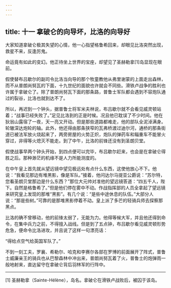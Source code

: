 ```yaml
---
---
---
```

title: 十一 拿破仑的向导坏，比洛的向导好
---




大家知道拿破仑极其失望的心情，他一心指望格鲁希回来，却眼见比洛突然出现，救星不来，反逢厉鬼。

命运竟有如此的变幻。他正待坐上世界的宝座，却望见了圣赫勒拿[1]岛显现在眼前。

假使替布吕歇尔的副司令比洛当向导的那个牧童教他从弗里谢蒙的上面走出森林，而不从普朗尚努瓦的下面，十九世纪的面貌也许就会不同些。滑铁卢战争的胜利也许属于拿破仑了。除了普朗尚努瓦下面的那条路，普鲁士军队都会遇到不容炮队通过的裂谷，比洛也就到达不了。

所以，再迟到一个钟头，据普鲁士将军米夫林说，布吕歇尔就不会看见威灵顿站着；“战事已经失败了。”足见比洛到的正是时候。况且他已耽误了不少时间。他在狄翁山露宿了一夜，天一亮又开动。但是那些道路都难走，他的部队全泥淖满身。轮辙深达炮轮的轴。此外，他还得由那条狭窄的瓦弗桥渡过迪尔河，通桥的那条街道已被法军放火烧起来了，两旁房屋的火势正炽，炮队的弹药车和辎重车不能冒火穿过，非得等火熄灭不能走。到了中午，比洛的前锋还没有到圣朗贝堂。

假使战事早两个钟头开始，到四点便可以完毕，布吕歇尔赶来，也会是在拿破仑得胜之后。那种渺茫的机缘不是人力所能测度的。

在中午皇上首先就从望远镜中望见极远处有点什么东西，这使他放心不下。他说：“我看见那边有堆黑影，像是军队。”接着，他问达尔马提亚公爵说：“苏尔特，您看圣朗贝堂那边是什么东西？”那位大元帅对准他的望远镜答道：“四五千人，陛下。自然是格鲁希了。”但是他们停在雾中不动。作战指挥部的人员全拿起了望远镜来研究皇上发现的那堆“黑影”。有几个说：“是些中途休息的队伍。”大部分人说：“那是些树。”可靠的是那堆黑影停着不动。皇上派了多芒的轻骑兵师去探察那黑点。

比洛的确不曾移动，他的前锋太弱了，无能为力。他得等候大军，并且他还得到命令，在集中兵力之前，不得擅入战线。但是到了五点钟，布吕歇尔看见威灵顿形势危急，便命令比洛进攻，并且说了这样一句漂亮话：

“得给点空气给英国军队了。”

不到一刻工夫，罗襄、希勒尔、哈克和李赛尔各部在罗博的前面展开了阵式，普鲁士威廉亲王的骑兵也从巴黎森林中冲出来，普朗尚努瓦着了火，普鲁士的炮弹雨一般地射来，直达留守在拿破仑背后羽林军的行阵中。



* * *



[1] 圣赫勒拿（Sainte-Hélène），岛名。拿破仑在滑铁卢战败后，被囚于该岛。